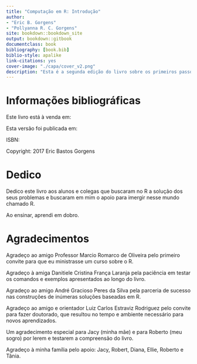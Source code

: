 --- 
title: "Computação em R: Introdução"
author: 
- "Eric B. Gorgens"
- "Pollyanna R. C. Gorgens"
site: bookdown::bookdown_site
output: bookdown::gitbook
documentclass: book
bibliography: [book.bib]
biblio-style: apalike
link-citations: yes
cover-image: "./capa/cover_v2.png"
description: "Esta é a segunda edição do livro sobre os primeiros passos na programação cietífica em R. Amadurecemos, aprendemos e ajustamos pontos que vocês, nossos leitores perceberam e nos comunicaram."
---

# Informações bibliográficas {-}

Este livro está à venda em: 

Esta versão foi publicada em:

ISBN:

Copyright: 2017 Eric Bastos Gorgens

# Dedico {-}

Dedico este livro aos alunos e colegas que buscaram no R a solução dos seus problemas e buscaram em mim o apoio para imergir nesse mundo chamado R.

Ao ensinar, aprendi em dobro.


# Agradecimentos {-}

Agradeço ao amigo Professor Marcio Romarco de Oliveira pelo primeiro convite para que eu ministrasse um curso sobre o R.

Agradeço à amiga Danitiele Cristina França Laranja pela paciência em testar os comandos e exemplos apresentados ao longo do livro.

Agradeço ao amigo André Gracioso Peres da Silva pela parceria de sucesso nas construções de inúmeras soluções baseadas em R.

Agradeço ao amigo e orientador Luiz Carlos Estraviz Rodriguez pelo convite para fazer doutorado, que resultou no tempo e ambiente necessário para novos aprendizados.

Um agradecimento especial para Jacy (minha mãe) e para Roberto (meu sogro) por lerem e testarem a compreensão do livro.

Agradeço à minha família pelo apoio: Jacy, Robert, Diana, Ellie, Roberto e Tânia.
